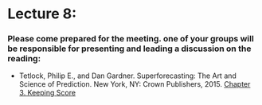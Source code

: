 # Lecture 8: 


### Please come prepared for the meeting. one of your groups will be responsible for presenting and leading a discussion on the reading: 

- Tetlock, Philip E., and Dan Gardner. Superforecasting: The Art and Science of Prediction. New York, NY: Crown Publishers, 2015. [Chapter 3. Keeping Score](reading/Superforecasting.pdf)
